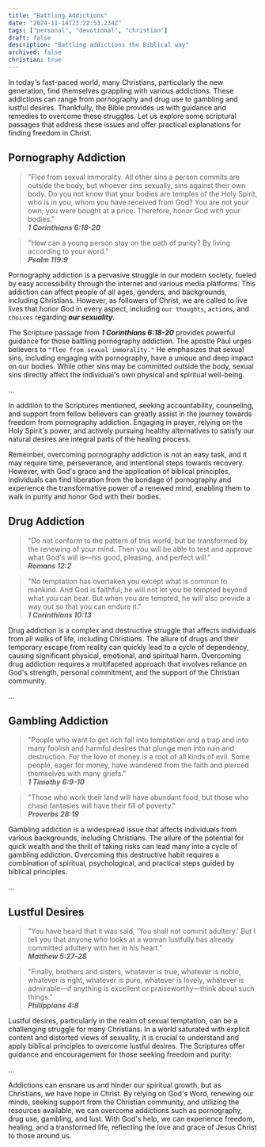 ```yaml
---
title: "Battling Addictions"
date: "2024-11-14T23:22:53.234Z"
tags: ["personal", "devotional", "christian"]
draft: false
description: "Battling addictions the Biblical way"
archived: false
christian: true
---
```


In today's fast-paced world, many Christians, particularly the new generation, find themselves grappling with various addictions. These addictions can range from pornography and drug use to gambling and lustful desires. Thankfully, the Bible provides us with guidance and remedies to overcome these struggles. Let us explore some scriptural passages that address these issues and offer practical explanations for finding freedom in Christ.

## Pornography Addiction

> "Flee from sexual immorality. All other sins a person commits are outside the body, but whoever sins sexually, sins against their own body. Do you not know that your bodies are temples of the Holy Spirit, who is in you, whom you have received from God? You are not your own; you were bought at a price. Therefore, honor God with your bodies."  
> _**1 Corinthians 6:18-20**_

> "How can a young person stay on the path of purity? By living according to your word."  
> _**Psalm 119:9**_

Pornography addiction is a pervasive struggle in our modern society, fueled by easy accessibility through the internet and various media platforms. This addiction can affect people of all ages, genders, and backgrounds, including Christians. However, as followers of Christ, we are called to live lives that honor God in every aspect, including `our thoughts`, `actions`, and `choices` regarding _**our sexuality**_.

The Scripture passage from _**1 Corinthians 6:18-20**_ provides powerful guidance for those battling pornography addiction. The apostle Paul urges believers to `"flee from sexual immorality."` He emphasizes that sexual sins, including engaging with pornography, have a unique and deep impact on our bodies. While other sins may be committed outside the body, sexual sins directly affect the individual's own physical and spiritual well-being.

...

In addition to the Scriptures mentioned, seeking accountability, counseling, and support from fellow believers can greatly assist in the journey towards freedom from pornography addiction. Engaging in prayer, relying on the Holy Spirit's power, and actively pursuing healthy alternatives to satisfy our natural desires are integral parts of the healing process.

Remember, overcoming pornography addiction is not an easy task, and it may require time, perseverance, and intentional steps towards recovery. However, with God's grace and the application of biblical principles, individuals can find liberation from the bondage of pornography and experience the transformative power of a renewed mind, enabling them to walk in purity and honor God with their bodies.

## Drug Addiction

> "Do not conform to the pattern of this world, but be transformed by the renewing of your mind. Then you will be able to test and approve what God's will is—his good, pleasing, and perfect will."  
> _**Romans 12:2**_

> "No temptation has overtaken you except what is common to mankind. And God is faithful; he will not let you be tempted beyond what you can bear. But when you are tempted, he will also provide a way out so that you can endure it."  
> _**1 Corinthians 10:13**_

Drug addiction is a complex and destructive struggle that affects individuals from all walks of life, including Christians. The allure of drugs and their temporary escape from reality can quickly lead to a cycle of dependency, causing significant physical, emotional, and spiritual harm. Overcoming drug addiction requires a multifaceted approach that involves reliance on God's strength, personal commitment, and the support of the Christian community.

...

## Gambling Addiction

> "People who want to get rich fall into temptation and a trap and into many foolish and harmful desires that plunge men into ruin and destruction. For the love of money is a root of all kinds of evil. Some people, eager for money, have wandered from the faith and pierced themselves with many griefs."  
> _**1 Timothy 6:9-10**_

> "Those who work their land will have abundant food, but those who chase fantasies will have their fill of poverty."  
> _**Proverbs 28:19**_

Gambling addiction is a widespread issue that affects individuals from various backgrounds, including Christians. The allure of the potential for quick wealth and the thrill of taking risks can lead many into a cycle of gambling addiction. Overcoming this destructive habit requires a combination of spiritual, psychological, and practical steps guided by biblical principles.

...

## Lustful Desires

> "You have heard that it was said, 'You shall not commit adultery.' But I tell you that anyone who looks at a woman lustfully has already committed adultery with her in his heart."  
> _**Matthew 5:27-28**_

> "Finally, brothers and sisters, whatever is true, whatever is noble, whatever is right, whatever is pure, whatever is lovely, whatever is admirable—if anything is excellent or praiseworthy—think about such things."  
> _**Philippians 4:8**_

Lustful desires, particularly in the realm of sexual temptation, can be a challenging struggle for many Christians. In a world saturated with explicit content and distorted views of sexuality, it is crucial to understand and apply biblical principles to overcome lustful desires. The Scriptures offer guidance and encouragement for those seeking freedom and purity:

...

Addictions can ensnare us and hinder our spiritual growth, but as Christians, we have hope in Christ. By relying on God's Word, renewing our minds, seeking support from the Christian community, and utilizing the resources available, we can overcome addictions such as pornography, drug use, gambling, and lust. With God's help, we can experience freedom, healing, and a transformed life, reflecting the love and grace of Jesus Christ to those around us.
